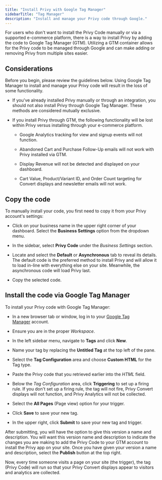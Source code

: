 ```yaml
---
title: "Install Privy with Google Tag Manager"
sidebarTitle: "Tag Manager"
description: "Install and manage your Privy code through Google."
---
```


For users who don't want to install the Privy Code manually or via a supported e-commerce platform, there is a way to install Privy by adding the code to Google Tag Manager (GTM). Utilizing a GTM container allows for the Privy code to be managed through Google and can make adding or removing Privy from multiple sites easier. 

## Considerations

Before you begin, please review the guidelines below. Using Google Tag Manager to install and manage your Privy code will result in the loss of some functionality. 

* If you've already installed Privy manually or through an integration, you should not also install Privy through Google Tag Manager. These methods are considered mutually exclusive. 

* If you install Privy through GTM, the following functionality will be lost within Privy versus installing through your e-commerce platform.

  * Google Analytics tracking for view and signup events will not function. 

  * Abandoned Cart and Purchase Follow-Up emails will not work with Privy installed via GTM.

  * Display Revenue will not be detected and displayed on your dashboard.

  * Cart Value, Product/Variant ID, and Order Count targeting for Convert displays and newsletter emails will not work.

## Copy the code

To manually install your code, you first need to copy it from your Privy account's settings:

* Click on your business name in the upper right corner of your dashboard. Select the **Business Settings** option from the dropdown menu. 

* In the sidebar, select **Privy Code** under the *Business Settings* section. 

* Locate and select the **Default** or **Asynchronous** tab to reveal its details. The default code is the preferred method to install Privy and will allow it to load in-line with everything else on your site. Meanwhile, the asynchronous code will load Privy last. 

* Copy the selected code. 



## Install the code via Google Tag Manager

To install your Privy code with Google Tag Manager:

* In a new browser tab or window, log in to your [Google Tag Manager](https://marketingplatform.google.com/about/tag-manager/) account.

* Ensure you are in the proper *Workspace*. 

* In the left sidebar menu, navigate to **Tags** and click **New**.

* Name your tag by replacing the **Untitled Tag** at the top left of the pane.



* Select the **Tag Configuration** area and choose **Custom HTML** for the Tag type.

* Paste the Privy code that you retrieved earlier into the *HTML* field.

* Below the *Tag Configuration* area, click **Triggering** to set up a firing rule. If you don't set up a firing rule, the tag will not fire, Privy Convert displays will not function, and Privy Analytics will not be collected.

* Select the **All Pages** (Page view) option for your trigger. 

* Click **Save** to save your new tag.

* In the upper right, click **Submit** to save your new tag and trigger. 



After submitting, you will have the option to give this version a name and description. You will want this version name and description to indicate the changes you are making to add the Privy Code to your GTM account to install the Privy app on your site. Once you have given your version a name and description, select the **Publish** button at the top right. 



Now, every time someone visits a page on your site (the trigger), the tag (Privy Code) will run so that your Privy Convert displays appear to visitors and analytics are collected.